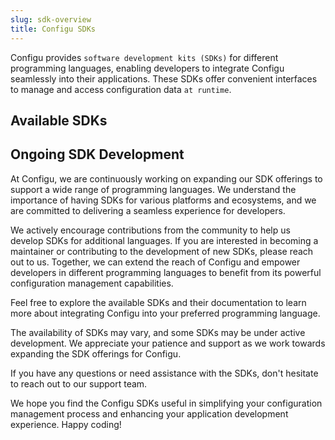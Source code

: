 ```yaml
---
slug: sdk-overview
title: Configu SDKs
---
```



Configu provides `software development kits (SDKs)` for different programming languages, enabling developers to integrate Configu seamlessly into their applications. These SDKs offer convenient interfaces to manage and access configuration data `at runtime`.

## Available SDKs

<SdkInfo
  name="Node.js SDK"
  repo="https://github.com/configu/configu/tree/main/ts/packages/node"
  pkg="https://www.npmjs.com/package/@configu/node"
  docs="/nodejs-sdk"
/>

<SdkInfo
  name="Python SDK"
  repo="https://github.com/configu/configu/tree/main/py"
  pkg="https://pypi.org/project/configu/"
  docs="/python-sdk"
/>

<SdkInfo
  name="Browser SDK"
  repo="https://github.com/configu/configu/tree/main/ts/packages/browser"
  pkg="https://www.npmjs.com/package/@configu/browser"
  docs="/browser-sdk"
/>

## Ongoing SDK Development

At Configu, we are continuously working on expanding our SDK offerings to support a wide range of programming languages. We understand the importance of having SDKs for various platforms and ecosystems, and we are committed to delivering a seamless experience for developers.

<Admonition type="info">

We actively encourage contributions from the community to help us develop SDKs for additional languages. If you are interested in becoming a maintainer or contributing to the development of new SDKs, please reach out to us. Together, we can extend the reach of Configu and empower developers in different programming languages to benefit from its powerful configuration management capabilities.

</Admonition>

Feel free to explore the available SDKs and their documentation to learn more about integrating Configu into your preferred programming language.

<Admonition type="note">

The availability of SDKs may vary, and some SDKs may be under active development. We appreciate your patience and support as we work towards expanding the SDK offerings for Configu.

</Admonition>

If you have any questions or need assistance with the SDKs, don't hesitate to reach out to our support team.

We hope you find the Configu SDKs useful in simplifying your configuration management process and enhancing your application development experience. Happy coding!
